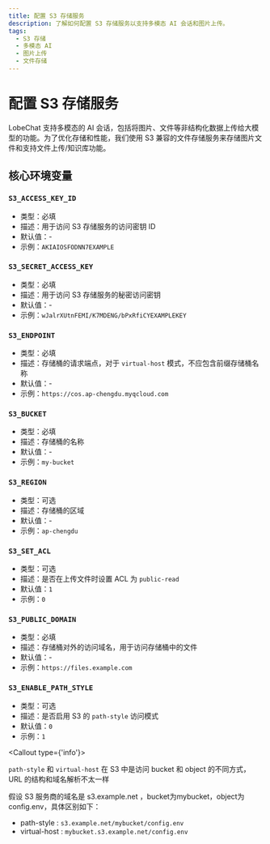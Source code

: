 ```yaml
---
title: 配置 S3 存储服务
description: 了解如何配置 S3 存储服务以支持多模态 AI 会话和图片上传。
tags:
  - S3 存储
  - 多模态 AI
  - 图片上传
  - 文件存储
---
```


# 配置 S3 存储服务

LobeChat 支持多模态的 AI 会话，包括将图片、文件等非结构化数据上传给大模型的功能。为了优化存储和性能，我们使用 S3 兼容的文件存储服务来存储图片文件和支持文件上传/知识库功能。

## 核心环境变量

### `S3_ACCESS_KEY_ID`

- 类型：必填
- 描述：用于访问 S3 存储服务的访问密钥 ID
- 默认值：-
- 示例：`AKIAIOSFODNN7EXAMPLE`

### `S3_SECRET_ACCESS_KEY`

- 类型：必填
- 描述：用于访问 S3 存储服务的秘密访问密钥
- 默认值：-
- 示例：`wJalrXUtnFEMI/K7MDENG/bPxRfiCYEXAMPLEKEY`

### `S3_ENDPOINT`

- 类型：必填
- 描述：存储桶的请求端点，对于 `virtual-host` 模式，不应包含前缀存储桶名称
- 默认值：-
- 示例：`https://cos.ap-chengdu.myqcloud.com`

### `S3_BUCKET`

- 类型：必填
- 描述：存储桶的名称
- 默认值：-
- 示例：`my-bucket`

### `S3_REGION`

- 类型：可选
- 描述：存储桶的区域
- 默认值：-
- 示例：`ap-chengdu`

### `S3_SET_ACL`

- 类型：可选
- 描述：是否在上传文件时设置 ACL 为 `public-read`
- 默认值：`1`
- 示例：`0`

### `S3_PUBLIC_DOMAIN`

- 类型：必填
- 描述：存储桶对外的访问域名，用于访问存储桶中的文件
- 默认值：-
- 示例：`https://files.example.com`

### `S3_ENABLE_PATH_STYLE`

- 类型：可选
- 描述：是否启用 S3 的 `path-style` 访问模式
- 默认值：`0`
- 示例：`1`

<Callout type={'info'}>

`path-style` 和 `virtual-host` 在 S3 中是访问 bucket 和 object 的不同方式，URL 的结构和域名解析不太一样

假设 S3 服务商的域名是 s3.example.net ，bucket为mybucket，object为config.env，具体区别如下：
- path-style : `s3.example.net/mybucket/config.env`
- virtual-host : `mybucket.s3.example.net/config.env`

</Callout>
